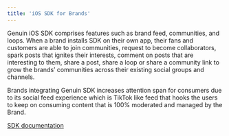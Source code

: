 ```yaml
---
title: 'iOS SDK for Brands'
---
```


Genuin iOS SDK comprises features such as brand feed, communities, and loops. When a brand installs SDK on their own app, their fans and customers are able to join communities, request to become collaborators, spark posts that ignites their interests, comment on posts that are interesting to them, share a post, share a loop or share a community link to grow the brands’ communities across their existing social groups and channels.

Brands integrating Genuin SDK increases attention span for consumers due to its social feed experience which is TikTok like feed that hooks the users to keep on consuming content that is 100% moderated and managed by the Brand.

[SDK documentation](../sdk-docs/ios_sdk)